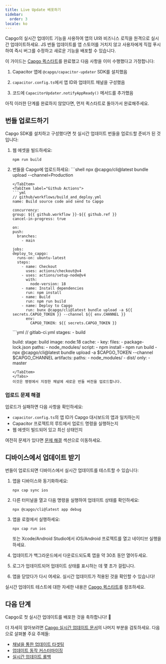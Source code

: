 ```yaml
---
title: Live Update 배포하기
sidebar:
  order: 3
locale: ko
---
```



Capgo의 실시간 업데이트 기능을 사용하여 앱의 UI와 비즈니스 로직을 원격으로 실시간 업데이트하세요. JS 번들 업데이트를 앱 스토어를 거치지 않고 사용자에게 직접 푸시하여 즉시 버그를 수정하고 새로운 기능을 배포할 수 있습니다.

이 가이드는 [Capgo 퀵스타트](/docs/getting-started/quickstart)를 완료했고 다음 사항을 이미 수행했다고 가정합니다:

<Steps>

1. Capacitor 앱에 `@capgo/capacitor-updater` SDK를 설치했음

2. `capacitor.config.ts`에서 앱 ID와 업데이트 채널을 구성했음

3. 코드에 `CapacitorUpdater.notifyAppReady()` 메서드를 추가했음

</Steps>

아직 이러한 단계를 완료하지 않았다면, 먼저 퀵스타트로 돌아가서 완료해주세요.

<LinkCard href="/docs/getting-started/add-an-app/" title="앱 추가하기" description="Capgo 계정에 앱을 추가하고 앱에 플러그인을 설치하세요" />

## 번들 업로드하기

Capgo SDK를 설치하고 구성했다면 첫 실시간 업데이트 번들을 업로드할 준비가 된 것입니다:

1. 웹 에셋을 빌드하세요:
   ```shell
   npm run build
   ```

2. 번들을 Capgo에 업로드하세요:
    <Tabs>
      <TabItem label="Console">
        ```shell
      npx @capgo/cli@latest bundle upload --channel=Production
      ```
      </TabItem>
      <TabItem label="Github Actions">
      ```yml
      // github/workflows/build_and_deploy.yml
    name: Build source code and send to Capgo

    concurrency:
      group: ${{ github.workflow }}-${{ github.ref }}
      cancel-in-progress: true

    on:
      push:
        branches:
          - main

    jobs:
      deploy_to_capgo:
        runs-on: ubuntu-latest
        steps:
          - name: Checkout
            uses: actions/checkout@v4
          - uses: actions/setup-node@v4
            with:
              node-version: 18
          - name: Install dependencies
            run: npm install
          - name: Build
            run: npm run build
          - name: Deploy to Capgo
            run: bunx @capgo/cli@latest bundle upload -a ${{ secrets.CAPGO_TOKEN }} --channel ${{ env.CHANNEL }}
            env:
              CAPGO_TOKEN: ${{ secrets.CAPGO_TOKEN }}
      ```
      </TabItem>
      <TabItem label="Gitlab">
      ```yml
      // gitlab-ci.yml
      stages:
        - build

      build:
        stage: build
        image: node:18
        cache:
          - key:
              files:
                - package-lock.json
            paths:
              - node_modules/
        script:
          - npm install
          - npm run build
          - npx @capgo/cli@latest bundle upload -a $CAPGO_TOKEN --channel $CAPGO_CHANNEL
        artifacts:
          paths:
            - node_modules/
            - dist/
        only:
          - master
      ```
      </TabItem>
    </Tabs>
   이것은 명령에서 지정한 채널에 새로운 번들 버전을 업로드합니다.

### 업로드 문제 해결

업로드가 실패하면 다음 사항을 확인하세요:
- `capacitor.config.ts`의 앱 ID가 Capgo 대시보드의 앱과 일치하는지
- Capacitor 프로젝트의 루트에서 업로드 명령을 실행하는지
- 웹 에셋이 빌드되어 있고 최신 상태인지

여전히 문제가 있다면 [문제 해결](/docs/getting-started/troubleshooting/) 섹션으로 이동하세요.

## 디바이스에서 업데이트 받기

번들이 업로드되면 디바이스에서 실시간 업데이트를 테스트할 수 있습니다:

1. 앱을 디바이스와 동기화하세요:
   ```shell
   npx cap sync ios
   ```

2. 다른 터미널을 열고 다음 명령을 실행하여 업데이트 상태를 확인하세요:
   ```shell
   npx @capgo/cli@latest app debug
   ```

3. 앱을 로컬에서 실행하세요:
   ```shell
   npx cap run ios
   ```
   또는 Xcode/Android Studio에서 iOS/Android 프로젝트를 열고 네이티브 실행을 하세요.

4. 업데이트가 백그라운드에서 다운로드되도록 앱을 약 30초 동안 열어두세요.

5. 로그가 업데이트되어 업데이트 상태를 표시하는 데 몇 초가 걸립니다.

6. 앱을 닫았다가 다시 여세요. 실시간 업데이트가 적용된 것을 확인할 수 있습니다!

실시간 업데이트 테스트에 대한 자세한 내용은 [Capgo 퀵스타트](/docs/getting-started/quickstart#receiving-a-live-update-on-a-device)를 참조하세요.

## 다음 단계

Capgo로 첫 실시간 업데이트를 배포한 것을 축하합니다! 🎉

더 자세히 알아보려면 [Capgo 실시간 업데이트 문서](/docs/live-updates)의 나머지 부분을 검토하세요. 다음으로 살펴볼 주요 주제들:
- [채널을 통한 업데이트 타겟팅](/docs/live-updates/channels)
- [업데이트 동작 커스터마이징](/docs/live-updates/update-behavior)
- [실시간 업데이트 롤백](/docs/live-updates/rollbacks)
